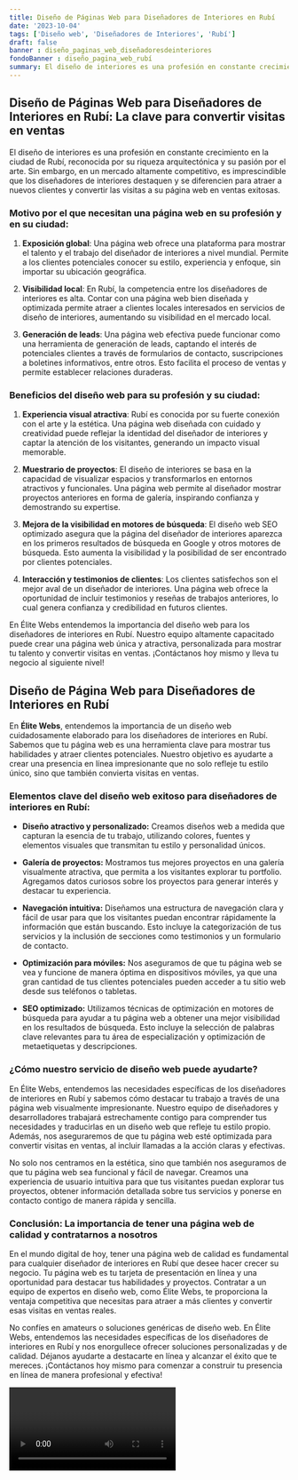 ```yaml
---
title: Diseño de Páginas Web para Diseñadores de Interiores en Rubí
date: '2023-10-04'
tags: ['Diseño web', 'Diseñadores de Interiores', 'Rubí']
draft: false
banner : diseño_paginas_web_diseñadoresdeinteriores
fondoBanner : diseño_pagina_web_rubí
summary: El diseño de interiores es una profesión en constante crecimiento en la ciudad de Rubí, reconocida por su riqueza arquitectónica y su pasión por el arte. Sin embargo, en un mercado altamente competitivo, es imprescindible que los diseñadores de interiores destaquen y se diferencien para atraer a nuevos clientes y convertir las visitas a su página web en ventas exitosas.
---
```


## Diseño de Páginas Web para Diseñadores de Interiores en Rubí: La clave para convertir visitas en ventas

El diseño de interiores es una profesión en constante crecimiento en la ciudad de Rubí, reconocida por su riqueza arquitectónica y su pasión por el arte. Sin embargo, en un mercado altamente competitivo, es imprescindible que los diseñadores de interiores destaquen y se diferencien para atraer a nuevos clientes y convertir las visitas a su página web en ventas exitosas.

### Motivo por el que necesitan una página web en su profesión y en su ciudad:

1. **Exposición global**: Una página web ofrece una plataforma para mostrar el talento y el trabajo del diseñador de interiores a nivel mundial. Permite a los clientes potenciales conocer su estilo, experiencia y enfoque, sin importar su ubicación geográfica.

2. **Visibilidad local**: En Rubí, la competencia entre los diseñadores de interiores es alta. Contar con una página web bien diseñada y optimizada permite atraer a clientes locales interesados en servicios de diseño de interiores, aumentando su visibilidad en el mercado local.

3. **Generación de leads**: Una página web efectiva puede funcionar como una herramienta de generación de leads, captando el interés de potenciales clientes a través de formularios de contacto, suscripciones a boletines informativos, entre otros. Esto facilita el proceso de ventas y permite establecer relaciones duraderas.

### Beneficios del diseño web para su profesión y su ciudad:

1. **Experiencia visual atractiva**: Rubí es conocida por su fuerte conexión con el arte y la estética. Una página web diseñada con cuidado y creatividad puede reflejar la identidad del diseñador de interiores y captar la atención de los visitantes, generando un impacto visual memorable.

2. **Muestrario de proyectos**: El diseño de interiores se basa en la capacidad de visualizar espacios y transformarlos en entornos atractivos y funcionales. Una página web permite al diseñador mostrar proyectos anteriores en forma de galería, inspirando confianza y demostrando su expertise.

3. **Mejora de la visibilidad en motores de búsqueda**: El diseño web SEO optimizado asegura que la página del diseñador de interiores aparezca en los primeros resultados de búsqueda en Google y otros motores de búsqueda. Esto aumenta la visibilidad y la posibilidad de ser encontrado por clientes potenciales.

4. **Interacción y testimonios de clientes**: Los clientes satisfechos son el mejor aval de un diseñador de interiores. Una página web ofrece la oportunidad de incluir testimonios y reseñas de trabajos anteriores, lo cual genera confianza y credibilidad en futuros clientes.

En Élite Webs entendemos la importancia del diseño web para los diseñadores de interiores en Rubí. Nuestro equipo altamente capacitado puede crear una página web única y atractiva, personalizada para mostrar tu talento y convertir visitas en ventas. ¡Contáctanos hoy mismo y lleva tu negocio al siguiente nivel!

<GifSeo />

<Cta />

## **Diseño de Página Web para Diseñadores de Interiores en Rubí**

En **Élite Webs**, entendemos la importancia de un diseño web cuidadosamente elaborado para los diseñadores de interiores en Rubí. Sabemos que tu página web es una herramienta clave para mostrar tus habilidades y atraer clientes potenciales. Nuestro objetivo es ayudarte a crear una presencia en línea impresionante que no solo refleje tu estilo único, sino que también convierta visitas en ventas.

### **Elementos clave del diseño web exitoso para diseñadores de interiores en Rubí:**

- **Diseño atractivo y personalizado:** Creamos diseños web a medida que capturan la esencia de tu trabajo, utilizando colores, fuentes y elementos visuales que transmitan tu estilo y personalidad únicos.

- **Galería de proyectos:** Mostramos tus mejores proyectos en una galería visualmente atractiva, que permita a los visitantes explorar tu portfolio. Agregamos datos curiosos sobre los proyectos para generar interés y destacar tu experiencia.

- **Navegación intuitiva:** Diseñamos una estructura de navegación clara y fácil de usar para que los visitantes puedan encontrar rápidamente la información que están buscando. Esto incluye la categorización de tus servicios y la inclusión de secciones como testimonios y un formulario de contacto.

- **Optimización para móviles:** Nos aseguramos de que tu página web se vea y funcione de manera óptima en dispositivos móviles, ya que una gran cantidad de tus clientes potenciales pueden acceder a tu sitio web desde sus teléfonos o tabletas.

- **SEO optimizado:** Utilizamos técnicas de optimización en motores de búsqueda para ayudar a tu página web a obtener una mejor visibilidad en los resultados de búsqueda. Esto incluye la selección de palabras clave relevantes para tu área de especialización y optimización de metaetiquetas y descripciones.

### **¿Cómo nuestro servicio de diseño web puede ayudarte?**

En Élite Webs, entendemos las necesidades específicas de los diseñadores de interiores en Rubí y sabemos cómo destacar tu trabajo a través de una página web visualmente impresionante. Nuestro equipo de diseñadores y desarrolladores trabajará estrechamente contigo para comprender tus necesidades y traducirlas en un diseño web que refleje tu estilo propio. Además, nos aseguraremos de que tu página web esté optimizada para convertir visitas en ventas, al incluir llamadas a la acción claras y efectivas.

No solo nos centramos en la estética, sino que también nos aseguramos de que tu página web sea funcional y fácil de navegar. Creamos una experiencia de usuario intuitiva para que tus visitantes puedan explorar tus proyectos, obtener información detallada sobre tus servicios y ponerse en contacto contigo de manera rápida y sencilla.

### **Conclusión: La importancia de tener una página web de calidad y contratarnos a nosotros**

En el mundo digital de hoy, tener una página web de calidad es fundamental para cualquier diseñador de interiores en Rubí que desee hacer crecer su negocio. Tu página web es tu tarjeta de presentación en línea y una oportunidad para destacar tus habilidades y proyectos. Contratar a un equipo de expertos en diseño web, como Élite Webs, te proporciona la ventaja competitiva que necesitas para atraer a más clientes y convertir esas visitas en ventas reales.

No confíes en amateurs o soluciones genéricas de diseño web. En Élite Webs, entendemos las necesidades específicas de los diseñadores de interiores en Rubí y nos enorgullece ofrecer soluciones personalizadas y de calidad. Déjanos ayudarte a destacarte en línea y alcanzar el éxito que te mereces. ¡Contáctanos hoy mismo para comenzar a construir tu presencia en línea de manera profesional y efectiva!

<Video />

<CtaBot job='Diseñadores de Interiores' city='Rubí'/>

<Gmaps query='Rubí+españa+maps' />